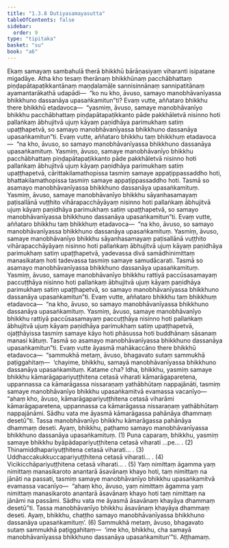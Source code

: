 ```yaml
---
title: "1.3.8 Dutiyasamayasutta"
tableOfContents: false
sidebar:
  order: 9
type: "tipitaka"
basket: "su"
book: "a6"
---
```



<DynamicBreadcrumb />

<Division number="28" book="a6">

<Paragraph number="177" book="a6">
Ekaṃ samayaṃ sambahulā therā bhikkhū bārāṇasiyaṃ viharanti isipatane migadāye. Atha kho tesaṃ therānaṃ bhikkhūnaṃ pacchābhattaṃ piṇḍapātapaṭikkantānaṃ maṇḍalamāḷe sannisinnānaṃ sannipatitānaṃ ayamantarākathā udapādi—  “ko nu kho, āvuso, samayo manobhāvanīyassa bhikkhuno dassanāya upasaṅkamitun”ti?
</Paragraph>

<Paragraph number="178" book="a6">
Evaṃ vutte, aññataro bhikkhu there bhikkhū etadavoca—  “yasmiṃ, āvuso, samaye manobhāvanīyo bhikkhu pacchābhattaṃ piṇḍapātapaṭikkanto pāde pakkhāletvā nisinno hoti pallaṅkaṃ ābhujitvā ujuṃ kāyaṃ paṇidhāya parimukhaṃ satiṃ upaṭṭhapetvā, so samayo manobhāvanīyassa bhikkhuno dassanāya upasaṅkamitun”ti.
</Paragraph>

<Paragraph number="179" book="a6">
Evaṃ vutte, aññataro bhikkhu taṃ bhikkhuṃ etadavoca—  “na kho, āvuso, so samayo manobhāvanīyassa bhikkhuno dassanāya upasaṅkamituṃ. Yasmiṃ, āvuso, samaye manobhāvanīyo bhikkhu pacchābhattaṃ piṇḍapātapaṭikkanto pāde pakkhāletvā nisinno hoti pallaṅkaṃ ābhujitvā ujuṃ kāyaṃ paṇidhāya parimukhaṃ satiṃ upaṭṭhapetvā, cārittakilamathopissa tasmiṃ samaye appaṭippassaddho hoti, bhattakilamathopissa tasmiṃ samaye appaṭippassaddho hoti. Tasmā so asamayo manobhāvanīyassa bhikkhuno dassanāya upasaṅkamituṃ. Yasmiṃ, āvuso, samaye manobhāvanīyo bhikkhu sāyanhasamayaṃ paṭisallānā vuṭṭhito vihārapacchāyāyaṃ nisinno hoti pallaṅkaṃ ābhujitvā ujuṃ kāyaṃ paṇidhāya parimukhaṃ satiṃ upaṭṭhapetvā, so samayo manobhāvanīyassa bhikkhuno dassanāya upasaṅkamitun”ti.
</Paragraph>

<Paragraph number="180" book="a6">
Evaṃ vutte, aññataro bhikkhu taṃ bhikkhuṃ etadavoca—  “na kho, āvuso, so samayo manobhāvanīyassa bhikkhuno dassanāya upasaṅkamituṃ. Yasmiṃ, āvuso, samaye manobhāvanīyo bhikkhu sāyanhasamayaṃ paṭisallānā vuṭṭhito vihārapacchāyāyaṃ nisinno hoti pallaṅkaṃ ābhujitvā ujuṃ kāyaṃ paṇidhāya parimukhaṃ satiṃ upaṭṭhapetvā, yadevassa divā samādhinimittaṃ manasikataṃ hoti tadevassa tasmiṃ samaye samudācarati. Tasmā so asamayo manobhāvanīyassa bhikkhuno dassanāya upasaṅkamituṃ. Yasmiṃ, āvuso, samaye manobhāvanīyo bhikkhu rattiyā paccūsasamayaṃ paccuṭṭhāya nisinno hoti pallaṅkaṃ ābhujitvā ujuṃ kāyaṃ paṇidhāya parimukhaṃ satiṃ upaṭṭhapetvā, so samayo manobhāvanīyassa bhikkhuno dassanāya upasaṅkamitun”ti.
</Paragraph>

<Paragraph number="181" book="a6">
Evaṃ vutte, aññataro bhikkhu taṃ bhikkhuṃ etadavoca—  “na kho, āvuso, so samayo manobhāvanīyassa bhikkhuno dassanāya upasaṅkamituṃ. Yasmiṃ, āvuso, samaye manobhāvanīyo bhikkhu rattiyā paccūsasamayaṃ paccuṭṭhāya nisinno hoti pallaṅkaṃ ābhujitvā ujuṃ kāyaṃ paṇidhāya parimukhaṃ satiṃ upaṭṭhapetvā, ojaṭṭhāyissa tasmiṃ samaye kāyo hoti phāsussa hoti buddhānaṃ sāsanaṃ manasi kātuṃ. Tasmā so asamayo manobhāvanīyassa bhikkhuno dassanāya upasaṅkamitun”ti.
</Paragraph>

<Paragraph number="182" book="a6">
Evaṃ vutte āyasmā mahākaccāno there bhikkhū etadavoca—  “sammukhā metaṃ, āvuso, bhagavato sutaṃ sammukhā paṭiggahitaṃ—  ‘chayime, bhikkhu, samayā manobhāvanīyassa bhikkhuno dassanāya upasaṅkamituṃ.
</Paragraph>

<Paragraph number="183" book="a6">
Katame cha? Idha, bhikkhu, yasmiṃ samaye bhikkhu kāmarāgapariyuṭṭhitena cetasā viharati kāmarāgaparetena, uppannassa ca kāmarāgassa nissaraṇaṃ yathābhūtaṃ nappajānāti, tasmiṃ samaye manobhāvanīyo bhikkhu upasaṅkamitvā evamassa vacanīyo—  “ahaṃ kho, āvuso, kāmarāgapariyuṭṭhitena cetasā viharāmi kāmarāgaparetena, uppannassa ca kāmarāgassa nissaraṇaṃ yathābhūtaṃ nappajānāmi. Sādhu vata me āyasmā kāmarāgassa pahānāya dhammaṃ desetū”ti. Tassa manobhāvanīyo bhikkhu kāmarāgassa pahānāya dhammaṃ deseti. Ayaṃ, bhikkhu, paṭhamo samayo manobhāvanīyassa bhikkhuno dassanāya upasaṅkamituṃ. (1)
</Paragraph>

<Paragraph number="184" book="a6">
Puna caparaṃ, bhikkhu, yasmiṃ samaye bhikkhu byāpādapariyuṭṭhitena cetasā viharati …pe… . (2)
</Paragraph>

<Paragraph number="185" book="a6">
Thinamiddhapariyuṭṭhitena cetasā viharati… . (3)
</Paragraph>

<Paragraph number="186" book="a6">
Uddhaccakukkuccapariyuṭṭhitena cetasā viharati… . (4)
</Paragraph>

<Paragraph number="187" book="a6">
Vicikicchāpariyuṭṭhitena cetasā viharati… . (5)
</Paragraph>

<Paragraph number="188" book="a6">
Yaṃ nimittaṃ āgamma yaṃ nimittaṃ manasikaroto anantarā āsavānaṃ khayo hoti, taṃ nimittaṃ na jānāti na passati, tasmiṃ samaye manobhāvanīyo bhikkhu upasaṅkamitvā evamassa vacanīyo—  “ahaṃ kho, āvuso, yaṃ nimittaṃ āgamma yaṃ nimittaṃ manasikaroto anantarā āsavānaṃ khayo hoti taṃ nimittaṃ na jānāmi na passāmi. Sādhu vata me āyasmā āsavānaṃ khayāya dhammaṃ desetū”ti. Tassa manobhāvanīyo bhikkhu āsavānaṃ khayāya dhammaṃ deseti. Ayaṃ, bhikkhu, chaṭṭho samayo manobhāvanīyassa bhikkhuno dassanāya upasaṅkamituṃ’. (6)
</Paragraph>

<Paragraph number="189" book="a6">
Sammukhā metaṃ, āvuso, bhagavato sutaṃ sammukhā paṭiggahitaṃ—  ‘ime kho, bhikkhu, cha samayā manobhāvanīyassa bhikkhuno dassanāya upasaṅkamitun’”ti.

</Paragraph>
</Division>

<Paragraph number="190" type="center" book="a6">
Aṭṭhamaṃ.
</Paragraph>